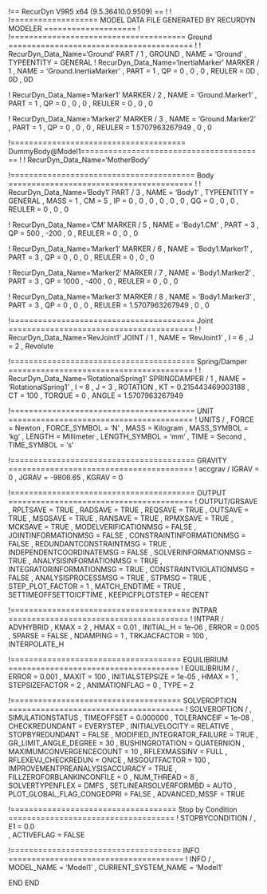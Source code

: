﻿!== RecurDyn V9R5 x64 (9.5.36410.0.9509) ==
!
!
!=================== MODEL DATA FILE GENERATED BY RECURDYN MODELER ====================
!
!====================================== Ground ========================================
!
!                         RecurDyn_Data_Name='Ground'
PART / 1 , GROUND
, NAME = 'Ground'
, TYPEENTITY = GENERAL
!                         RecurDyn_Data_Name='InertiaMarker'
MARKER / 1
, NAME = 'Ground.InertiaMarker'
, PART = 1
, QP = 0 , 0 , 0
, REULER = 0D , 0D , 0D
 
 
!                         RecurDyn_Data_Name='Marker1'
MARKER / 2
, NAME = 'Ground.Marker1'
, PART = 1
, QP = 0 , 0 , 0
, REULER = 0 , 0 , 0
 
 
!                         RecurDyn_Data_Name='Marker2'
MARKER / 3
, NAME = 'Ground.Marker2'
, PART = 1
, QP = 0 , 0 , 0
, REULER = 1.5707963267949 , 0 , 0
 
 
!====================================== DummyBody@Model1========================================
!
!                         RecurDyn_Data_Name='MotherBody'


!======================================== Body ========================================
!
!                         RecurDyn_Data_Name='Body1'
PART / 3
, NAME = 'Body1'
, TYPEENTITY = GENERAL
, MASS = 1
, CM = 5
, IP = 0 , 0 , 0
, 0 , 0 , 0
, QG = 0 , 0 , 0
, REULER = 0 , 0 , 0
 
 
!                         RecurDyn_Data_Name='CM'
MARKER / 5
, NAME = 'Body1.CM'
, PART = 3
, QP = 500 , -200 , 0
, REULER = 0 , 0 , 0
 
 
!                         RecurDyn_Data_Name='Marker1'
MARKER / 6
, NAME = 'Body1.Marker1'
, PART = 3
, QP = 0 , 0 , 0
, REULER = 0 , 0 , 0
 
 
!                         RecurDyn_Data_Name='Marker2'
MARKER / 7
, NAME = 'Body1.Marker2'
, PART = 3
, QP = 1000 , -400 , 0
, REULER = 0 , 0 , 0
 
 
!                         RecurDyn_Data_Name='Marker3'
MARKER / 8
, NAME = 'Body1.Marker3'
, PART = 3
, QP = 0 , 0 , 0
, REULER = 1.5707963267949 , 0 , 0
 
 
!======================================== Joint ========================================
!
!                         RecurDyn_Data_Name='RevJoint1'
JOINT / 1
, NAME = 'RevJoint1'
, I = 6
, J = 2
, Revolute
 
 
!======================================== Spring/Damper ========================================
!
!                         RecurDyn_Data_Name='RotationalSpring1'
SPRINGDAMPER / 1
, NAME = 'RotationalSpring1'
, I = 8
, J = 3
, ROTATION 
, KT = 0.215443469003188
, CT = 100
, TORQUE = 0
, ANGLE = 1.5707963267949
 
 
!======================================== UNIT ========================================
!
UNITS / 
, FORCE = Newton
, FORCE_SYMBOL = 'N'
, MASS = Kilogram
, MASS_SYMBOL = 'kg'
, LENGTH = Millimeter
, LENGTH_SYMBOL = 'mm'
, TIME = Second
, TIME_SYMBOL = 's'


!======================================== GRAVITY ========================================
!
accgrav /  IGRAV = 0
, JGRAV = -9806.65
, KGRAV = 0


!======================================== OUTPUT ========================================
!
OUTPUT/GRSAVE
, RPLTSAVE = TRUE
, RADSAVE = TRUE
, REQSAVE = TRUE
, OUTSAVE = TRUE
, MSGSAVE = TRUE
, RANSAVE = TRUE
, RPMXSAVE = TRUE
, MCKSAVE = TRUE
, MODELVERIFICATIONMSG = FALSE
, JOINTINFORMATIONMSG = FALSE
, CONSTRAINTINFORMATIONMSG = FALSE
, REDUNDANTCONSTRAINTMSG = TRUE
, INDEPENDENTCOORDINATEMSG = FALSE
, SOLVERINFORMATIONMSG = TRUE
, ANALYSISINFORMATIONMSG = TRUE
, INTEGRATORINFORMATIONMSG = TRUE
, CONSTRAINTVIOLATIONMSG = FALSE
, ANALYSISPROCESSMSG = TRUE
, STPMSG = TRUE
, STEP_PLOT_FACTOR = 1
, MATCH_ENDTIME = TRUE
, SETTIMEOFFSETTOICFTIME
, KEEPICFPLOTSTEP = RECENT


!======================================= INTPAR =======================================
!
INTPAR / ADVHYBRID
, KMAX = 2
, HMAX = 0.01
, INITIAL_H = 1e-06
, ERROR = 0.005
, SPARSE = FALSE
, NDAMPING = 1
, TRKJACFACTOR = 100
, INTERPOLATE_H


!===================================== EQUILIBRIUM =====================================
!
EQUILIBRIUM /
, ERROR = 0.001
, MAXIT = 100
, INITIALSTEPSIZE = 1e-05
, HMAX = 1
, STEPSIZEFACTOR = 2
, ANIMATIONFLAG = 0
, TYPE = 2


!===================================== SOLVEROPTION ======================================
!
SOLVEROPTION /
, SIMULATIONSTATUS
, TIMEOFFSET = 0.000000
, TOLERANCEIF = 1e-08
, CHECKREDUNDANT = EVERYSTEP
, INITIALVELOCITY = RELATIVE
, STOPBYREDUNDANT = FALSE
, MODIFIED_INTEGRATOR_FAILURE = TRUE
, GR_LIMIT_ANGLE_DEGREE = 30
, BUSHINGROTATION = QUATERNION
, MAXIMUMCONVERGENCECOUNT = 10
, RFLEXMASSINV = FULL
, RFLEXEVJ_CHECKREDUN = ONCE
, MSGOUTFACTOR = 100
, IMPROVEMENTPREANALYSISACCURACY = TRUE
, FILLZEROFORBLANKINCONFILE  = 0
, NUM_THREAD = 8
, SOLVERTYPENFLEX = DMFS
, SETLINEARSOLVERFORMBD = AUTO
, PLOT_GLOBAL_FLAG_CONGEOPRI = FALSE
, ADVANCED_MSSF = TRUE


!==================================== Stop by Condition ====================================
!
STOPBYCONDITION /
, E1 = 0.0\
, ACTIVEFLAG = FALSE


!===================================== INFO ======================================
!
INFO /
, MODEL_NAME = 'Model1'
, CURRENT_SYSTEM_NAME = 'Model1'


END
END

